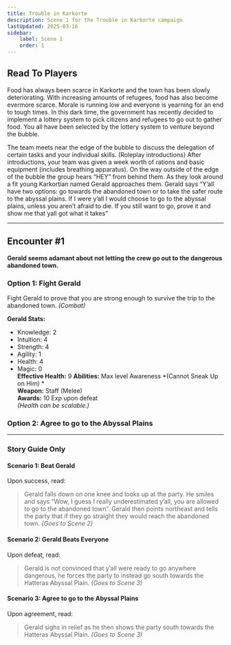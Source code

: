 ```yaml
---
title: Trouble in Karkorte
description: Scene 1 for the Trouble in Karkorte campaign
lastUpdated: 2025-03-16
sidebar:
    label: Scene 1
    order: 1
---
```


## Read To Players

Food has always been scarce in Karkorte and the town has been slowly deteriorating. With increasing amounts of refugees, food has also become evermore scarce. Morale is running low and everyone is yearning for an end to tough times. In this dark time, the government has recently decided to implement a lottery system to pick citizens and refugees to go out to gather food. You all have been selected by the lottery system to venture beyond the bubble. 

The team meets near the edge of the bubble to discuss the delegation of certain tasks and your individual skills. (Roleplay introductions) After introductions, your team was given a week worth of rations and basic equipment (includes breathing apparatus). On the way outside of the edge of the bubble the group hears “HEY” from behind them. As they look around a fit young Karkortian named Gerald approaches them. Gerald says “Y’all have two options: go towards the abandoned town or to take the safer route to the abyssal plains. If I were y’all I would choose to go to the abyssal plains, unless you aren’t afraid to die. If you still want to go, prove it and show me that yall got what it takes”

---

## Encounter #1
**Gerald seems adamant about not letting the crew go out to the dangerous abandoned town.**

### Option 1: Fight Gerald
Fight Gerald to prove that you are strong enough to survive the trip to the abandoned town. *(Combat)*

**Gerald Stats:**
- Knowledge: 2
- Intuition: 4
- Strength: 4
- Agility: 1
- Health: 4
- Magic: 0  
**Effective Health:** 9 
**Abilities:** Max level Awareness *(Cannot Sneak Up on Him) *  
**Weapon:** Staff (Melee)  
**Awards:** 10 Exp upon defeat  
*(Health can be scalable.)*

### Option 2: Agree to go to the Abyssal Plains

---

### Story Guide Only
#### Scenario 1: Beat Gerald
Upon success, read:
> Gerald falls down on one knee and looks up at the party. He smiles and says “Wow, I guess I really underestimated y’all, you are allowed to go to the abandoned town”. Gerald then points northeast and tells the party that if they go straight they would reach the abandoned town. 
*(Goes to Scene 2)*

#### Scenario 2: Gerald Beats Everyone
Upon defeat, read:
> Gerald is not convinced that y’all were ready to go anywhere dangerous, he forces the party to instead go south towards the Hatteras Abyssal Plain.
*(Goes to Scene 3)*

#### Scenario 3: Agree to go to the Abyssal Plains
Upon agreement, read:
> Gerald sighs in relief as he then shows the party south towards the Hatteras Abyssal Plain.
*(Goes to Scene 3)*
